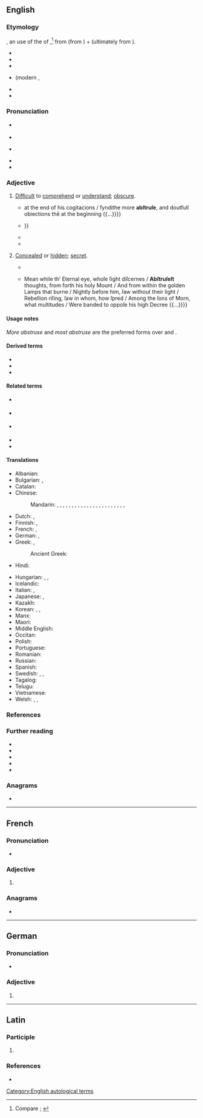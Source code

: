 ==English==
{{was wotd|2022|August|10}}

===Etymology===
{{PIE word|en|h₂epó}}{{root|en|ine-pro|*trewd-}}
{{lbor|en|la|abstrūsus|t=concealed, hidden; having been concealed}}, an {{glossary|adjective}} use of the {{glossary|perfect}} {{glossary|passive}} {{glossary|participle}} of {{m|la|abstrūdō|t=to conceal, hide; to push or thrust away}},<ref>Compare {{R:OED Online|pos=adj|id=783|date=December 2021|nodot=1}}; {{R:Lexico|pos=adj}}</ref> from {{m|la|abs-}} (from {{m|la|ab-|pos={{glossary|prefix}} meaning ‘away; from; away from’}}) + {{m|la|trūdō|t=to push, shove; to thrust}} (ultimately from {{der|en|ine-pro|*trewd-|t=to push; to thrust}}).

{{rel-top|cognates}}
* {{cog|ca|abstrús}}
* {{cog|de|abstrus|t=abstruse}}
* {{cog|it|astruso|t=abstruse}}
* {{cog|frm|abstruse}} (modern {{cog|fr|abstrus}}, {{m|fr|abstruse|t=(''derogatory, literary'') abstruse}}
* {{cog|pt|abstruso|t=abstruse}}
* {{cog|es|abstruso|t=abstruse}}
{{rel-bottom}}

===Pronunciation===
* {{a|RP}} {{IPA|en|/əbˈstɹuːs/}}
* {{audio|en|LL-Q1860 (eng)-Vealhurl-abstruse.wav|Audio (Southern England)}}
* {{a|GA}} {{IPA|en|/əbˈstɹus/|/æb-/}}
* {{rhymes|en|uːs|s=2}}
* {{hyphenation|en|abs|truse}}

===Adjective===
{{en-adj|er|more}}

# [[difficult|Difficult]] to [[comprehend]] or [[understand]]; [[obscure#Adjective|obscure]]. {{defdate|from late 16th c.}}
#: {{synonyms|en|abstrusive|arcane|esoteric|recondite|Thesaurus:incomprehensible}}
#: {{antonyms|en|clear|obvious|understandable|Thesaurus:comprehensible}}
#* {{quote-book|en|author=Bishop John Hooper|chapter=Curiosity|title=A Declaration of the Ten Holy Comaundementes of Almygthye God|year=1548|page=218|passage={{...}} at the end of his cogitacions / fyndithe more '''abſtruſe''', and doutfull obiections thē at the beginning {{...}}}}
#* {{RQ:Newton Mathematical Principles|volume=II|chapter=Moon's Motion|page=4|passage=Thoſe propoſitions relating to the Moon's motion, which are demonſtrated in the ''[[w:Philosophiæ Naturalis Principia Mathematica|Principia]]'' [by {{w|Isaac Newton}}], do generally depend on calculations very intricate and '''abſtruſe''', the truth of which is not eaſily examined, even by thoſe that are moſt skilful; {{...}}}}
#* {{quote-book|en|year=1748|author=David Hume|chapter=An Enquiry concerning Human Understanding|title=Essays and Treatises on Several Subjects|url=https://books.google.com/books?id=URNIAAAAMAAJ|edition=new|volume=II|location=London|publisher=T. Cadell|year_published=1772|section=section I|page=4|passage=It is certain that the eaſy and obvious philoſophy will always, with the generality of mankind, have the preference above the accurate and '''abſtruſe''' ; and by many will be recommended, not only as more agreeable, but more uſeful than the other.}}
#* {{quote-book|en|year=1854|author=[[w:Henry Hart Milman|Henry Hart Milman]]|chapter=Pelagianism|title=History of Latin Christianity|volume=I|location=London|publisher=John Murray|section=book II|passage=A second rescript followed, commanding all bishops not merely to subscribe to the dominant opinions on these profound and '''abstruse''' topics, but to condemn their authors, Pelagius and Cœlestius, as irreclaimable heretics, and this under pain of deprivation and banishment.}}
# {{lb|en|obsolete}} [[concealed#Adjective|Concealed]] or [[hidden#Adjective|hidden]]; [[secret#Adjective|secret]]. {{defdate|late 16th&nbsp;– mid 18th c.}}
#: {{synonyms|en|q1=obsolete|abstrused|clandestine|surreptitious|Thesaurus:covert|Thesaurus:hidden}}
#: {{antonyms|en|open|patent|unconcealed|unhidden}}
#* {{quote-book|en|year=1612|author=[[w:Thomas Shelton (translator)|Thomas Shelton]], transl.|type=translation|by={{w|Miguel de Cervantes}}|title=The History of the Valorous and Wittie Knight-Errant Don-Quixote Of the Mancha|url=https://books.google.com/books?id=dgCNj8Bo1e8C|location=London|publisher={{w|William Stansby}} for [[w:Edward Blount|Ed[ward] Blount]]|section=part 4|chapter=XV|page=500|passage=O who is he that could carrie newes to our olde father, that thou wert but aliue, although thou wert hidden in the moſt '''abſtruſe''' dungeons of Barbarie ; for his riches, my brothers and mine would fetch thee from thence.}}
#* {{RQ:Milton Paradise Lost|book=V|lines=709–714|passage={{...}} Mean while th’ Eternal eye, whoſe ſight diſcernes / '''Abſtruſeſt''' thoughts, from forth his holy Mount / And from within the golden Lamps that burne / Nightly before him, ſaw without their light / Rebellion riſing, ſaw in whom, how ſpred / Among the ſons of Morn, what multitudes / Were banded to oppoſe his high Decree {{...}}}}

====Usage notes====
''More abstruse'' and ''most abstruse'' are the preferred forms over {{m|en|abstruser}} and {{m|en|abstrusest}}.

====Derived terms====
* {{l|en|abstrusely}}
* {{l|en|abstruseness}}
* {{l|en|abstrusity}}

====Related terms====
* {{l|en|abstrude}} {{qualifier|obsolete}}
* {{l|en|abstrused|pos=adjective}} {{qualifier|obsolete}}
* {{l|en|abstrusion}} {{qualifier|archaic}}
* {{l|en|abstrusive}}
* {{l|en|abstrusively}}

====Translations====
{{trans-top-also|difficult to comprehend or understand|obscure}}
* Albanian: {{t+|sq|thellë}}
* Bulgarian: {{t+|bg|неясен}}, {{t|bg|труден за разбиране}}
* Catalan: {{t+|ca|abstrús}}
* Chinese:
*: Mandarin: {{t+|cmn|奧}}, {{t+|cmn|奥|tr=ào}} {{qualifier|obsolete}}, {{t+|cmn|深奧}}, {{t+|cmn|深奥|tr=shēn'ào}}, {{t+|cmn|瘱|tr=yì}} {{qualifier|literary}}, {{t+|cmn|秘|tr=bì, mì}}, {{t+|cmn|賾}}, {{t+|cmn|赜|tr=zé}} {{qualifier|literary}}, {{t+|cmn|隩}}, {{t+|cmn|難解}}, {{t+|cmn|难解|tr=nánjiě}}, {{t+|cmn|晦澀}}, {{t+|cmn|晦涩|tr=huìsè}} {{qualifier|of music, writing, etc.}}, {{t+|cmn|玄妙|tr=xuánmiào}}, {{t+|cmn|深長}}, {{t+|cmn|深长|tr=shēncháng}}, {{t+|cmn|深邃|tr=shēnsuì}}, {{t+|cmn|艱深}}, {{t+|cmn|艰深|tr=jiānshēn}}, {{t+|cmn|玄秘}}, {{t+|cmn|玄祕}}, {{t+|cmn|玄秘|tr=xuánmì}}, {{t|cmn|艱澀}}, {{t|cmn|艰涩|tr=jiānsè}}
* Dutch: {{t+|nl|onbevattelijk}}, {{t+|nl|ondoorgrondelijk}}
* Finnish: {{t+|fi|vaikeaselkoinen}}, {{t|fi|vaikeatajuinen}}
* French: {{t+|fr|abstrus}}, {{t+|fr|abscons}}
* German: {{t+|de|abstrus}}, {{t+|de|unfassbar}}
* Greek: {{t+|el|ασαφής|m}}, {{t+|el|δυσνόητος|m}}
*: Ancient Greek: {{t|grc|ποικῐ́λος}}
* Hindi: {{t+|hi|बारीक}}
{{trans-mid}}
* Hungarian: {{t+|hu|elvont}}, {{t+|hu|homályos}}, {{t|hu|obskúrus}}
* Icelandic: {{t|is|torskilinn}}
* Italian: {{t+|it|astruso}}, {{t+|it|ermetico}}
* Japanese: {{t+|ja|難解|tr=なんかい, nankai}}, {{t+|ja|晦渋|tr=かいじゅう, kaijū}}
* Kazakh: {{t|kk|ғаламат}}
* Korean: {{t+|ko|심오}}, {{t+|ko|深奧|tr=simo}}, {{t+|ko|迂|tr=o, u}}
* Manx: {{t|gv|neuvaghtal}}
* Maori: {{t|mi|ākahukahu}}
* Middle English: {{t|enm|mysty}} {{qualifier|figuratively}}
* Occitan: {{t|oc|abstrús}}
* Polish: {{t+|pl|mętny}}
* Portuguese: {{t+|pt|abstruso|m}}
* Romanian: {{t+|ro|confuz}}
* Russian: {{t+|ru|мудрёный|m}}
* Spanish: {{t+|es|abstruso}}
* Swedish: {{t+|sv|abstrus}}, {{t+|sv|dunkel}}, {{t+|sv|svårfattlig}}
* Tagalog: {{t|tl|baliwag}}
* Telugu: {{t+|te|గూఢము}}
* Vietnamese: {{t+|vi|huyền diệu}}
* Welsh: {{t+|cy|astrus}}, {{t+|cy|cymhleth}}, {{t+|cy|dyrys}}
{{trans-bottom}}

===References===
<references/>

===Further reading===
* {{R:Century 1911}}
* {{R:Webster 1913}}
* {{R:MW3 1976|page=8}}
* {{R:RHCD|page=7}}
* {{R:SOED5|page=10}}

===Anagrams===
* {{anagrams|en|a=abersstu|Staubers|Straubes|surbates|surbeats}}

[[Category:English autological terms]]

----

==French==

===Pronunciation===
* {{audio|fr|LL-Q150 (fra)-Lyokoï-abstruse.wav|Audio}}

===Adjective===
{{head|fr|adjective form}}

# {{feminine singular of|fr|abstrus}}

===Anagrams===
* {{l|fr|arbustes}}

----

==German==

===Pronunciation===
* {{audio|de|De-abstruse.ogg|Audio}}

===Adjective===
{{head|de|adjective form}}

# {{de-adj form of|abstrus}}

----

==Latin==

===Participle===
{{la-part-form|abstrūse}}

# {{inflection of|la|abstrūsus||voc|m|s}}

===References===
* {{R:L&S}}